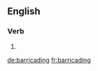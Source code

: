 ==English==

===Verb===
{{head|en|present participle}}

# {{present participle of|barricade|lang=en}}

[[de:barricading]]
[[fr:barricading]]